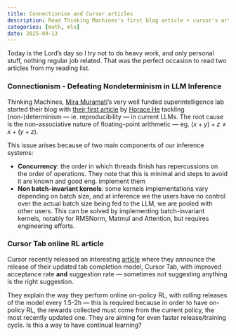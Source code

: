 ```yaml
---
title: Connectionism and Cursor articles
description: Read Thinking Machines's first blog article + cursor's article on online RL training for Cursor Tab
categories: [math, mle]
date: 2025-09-13
---
```


Today is the Lord's day so I try not to do heavy work, and only personal stuff, nothing regular job related. That was the perfect occasion to read two articles from my reading list.

### Connectionism - Defeating Nondeterminism in LLM Inference

Thinking Machines, [Mira Muramati](https://x.com/miramurati){target=_blank}'s very well funded superintelligence lab started their blog with [their first article](https://thinkingmachines.ai/blog/defeating-nondeterminism-in-llm-inference/){target=_blank} by [Horace He](https://x.com/cHHillee){target=_blank} tackling (non-)determinism — ie. reproducibility — in current LLMs. The root cause is the non-associative nature of floating-point arithmetic — eg. $(x + y) + z \neq x + (y + z)$.

This issue arises because of two main components of our inference systems:

* **Concurrency**: the order in which threads finish has repercussions on the order of operations. They note that this is minimal and steps to avoid it are known and good eng. implement them
* **Non batch-invariant kernels**: some kernels implementations vary depending on batch size, and at inference we the users have no control over the actual batch size being fed to the LLM, we are pooled with other users. This can be solved by implementing batch-invariant kernels, notably for RMSNorm, Matmul and Attention, but requires engineering efforts.

### Cursor Tab online RL article

Cursor recently released an interesting [article](https://cursor.com/blog/tab-rl){target=_blank} where they announce the release of their updated tab completion model, Cursor Tab, with improved acceptance rate **and** suggestion rate — sometimes not suggesting anything is the right suggestion.

They explain the way they perform online on-policy RL, with rolling releases of the model every 1.5-2h — this is required because in order to have on-policy RL, the rewards collected must come from the current policy, the most recently updated one. They are aiming for even faster release/training cycle. Is this a way to have continual learning?
